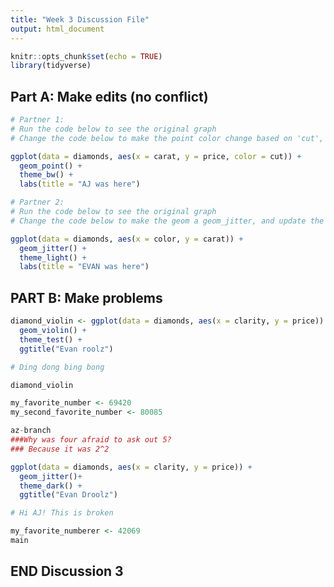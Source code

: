 ```yaml
---
title: "Week 3 Discussion File"
output: html_document
---
```


```r
knitr::opts_chunk$set(echo = TRUE)
library(tidyverse)
```

## Part A: Make edits (no conflict)

```r
# Partner 1: 
# Run the code below to see the original graph
# Change the code below to make the point color change based on 'cut', and update the theme to theme_bw(). Update the title to include your first name. 

ggplot(data = diamonds, aes(x = carat, y = price, color = cut)) +
  geom_point() +
  theme_bw() +
  labs(title = "AJ was here")
```

```r
# Partner 2: 
# Run the code below to see the original graph
# Change the code below to make the geom a geom_jitter, and update the theme to theme_light. Update the title to include your first name. 

ggplot(data = diamonds, aes(x = color, y = carat)) +
  geom_jitter() +
  theme_light() +
  labs(title = "EVAN was here")
```

## PART B: Make problems

```r

diamond_violin <- ggplot(data = diamonds, aes(x = clarity, y = price)) +
  geom_violin() +
  theme_test() +
  ggtitle("Evan roolz")

# Ding dong bing bong

diamond_violin

my_favorite_number <- 69420
my_second_favorite_number <- 80085

```

```r
az-branch
###Why was four afraid to ask out 5?
### Because it was 2^2

ggplot(data = diamonds, aes(x = clarity, y = price)) +
  geom_jitter()+
  theme_dark() +
  ggtitle("Evan Droolz")

# Hi AJ! This is broken

my_favorite_numberer <- 42069
main
```

## END Discussion 3
